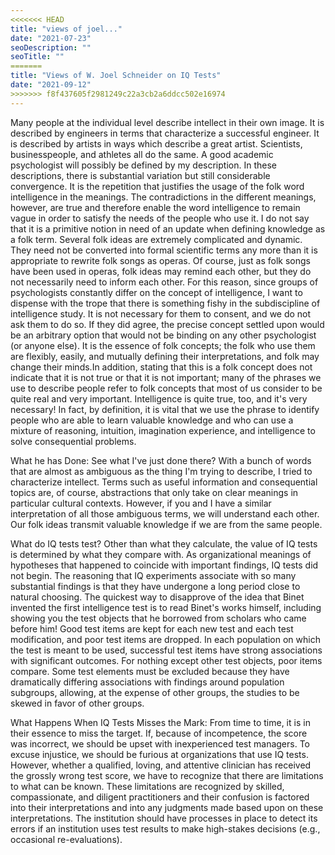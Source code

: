 ```yaml
---
<<<<<<< HEAD
title: "views of joel..."
date: "2021-07-23"
seoDescription: ""
seoTitle: ""
=======
title: "Views of W. Joel Schneider on IQ Tests"
date: "2021-09-12"
>>>>>>> f8f437605f2981249c22a3cb2a6ddcc502e16974
---
```

Many people at the individual level describe intellect in their own image. 
It is described by engineers in terms that characterize a successful engineer. 
It is described by artists in ways which describe a great artist. Scientists, 
businesspeople, and athletes all do the same. A good academic psychologist will
possibly be defined by my description. In these descriptions, there is substantial
variation but still considerable convergence. It is the repetition that justifies 
the usage of the folk word intelligence in the meanings. The contradictions in the
different meanings, however, are true and therefore enable the word intelligence 
to remain vague in order to satisfy the needs of the people who use it. I do not say 
that it is a primitive notion in need of an update when defining knowledge as a folk term.
Several folk ideas are extremely complicated and dynamic. They need not be converted 
into formal scientific terms any more than it is appropriate to rewrite folk songs as 
operas. Of course, just as folk songs have been used in operas, folk ideas may remind 
each other, but they do not necessarily need to inform each other. For this reason, 
since groups of psychologists constantly differ on the concept of intelligence, I 
want to dispense with the trope that there is something fishy in the subdiscipline of 
intelligence study. It is not necessary for them to consent, and we do not ask them to 
do so. If they did agree, the precise concept settled upon would be an arbitrary option 
that would not be binding on any other psychologist (or anyone else). It is the essence 
of folk concepts; the folk who use them are flexibly, easily, and mutually defining their 
interpretations, and folk may change their minds.In addition, stating that this is a folk concept does not indicate that it is not true or that it is not important; many of the phrases we use to describe people refer to folk concepts that most of us consider to be quite real and very important. Intelligence is quite true, too, and it's very necessary! In fact, by definition, it is vital that we use the phrase to identify people who are able to learn valuable knowledge and who can use a mixture of reasoning, intuition, imagination experience, and intelligence to solve consequential problems.

What he has Done:
See what I've just done there? With a bunch of words that are almost as ambiguous as the thing I'm trying to describe, I tried to characterize intellect. Terms such as useful information and consequential topics are, of course, abstractions that only take on clear meanings in particular cultural contexts. However, if you and I have a similar interpretation of all those ambiguous terms, we will understand each other. Our folk ideas transmit valuable knowledge if we are from the same people.

What do IQ tests test?
Other than what they calculate, the value of IQ tests is determined by what they compare with. As organizational meanings of hypotheses that happened to coincide with important findings, IQ tests did not begin. The reasoning that IQ experiments associate with so many substantial findings is that they have undergone a long period close to natural choosing. The quickest way to disapprove of the idea that Binet invented the first intelligence test is to read Binet's works himself, including showing you the test objects that he borrowed from scholars who came before him! Good test items are kept for each new test and each test modification, and poor test items are dropped. In each population on which the test is meant to be used, successful test items have strong associations with significant outcomes. For nothing except other test objects, poor items compare. Some test elements must be excluded because they have dramatically differing associations with findings around population subgroups, allowing, at the expense of other groups, the studies to be skewed in favor of other groups.

What Happens When IQ Tests Misses the Mark:
From time to time, it is in their essence to miss the target. If, because of incompetence, the score was incorrect, we should be upset with inexperienced test managers. To excuse injustice, we should be furious at organizations that use IQ tests. However, whether a qualified, loving, and attentive clinician has received the grossly wrong test score, we have to recognize that there are limitations to what can be known. These limitations are recognized by skilled, compassionate, and diligent practitioners and their confusion is factored into their interpretations and into any judgments made based upon on these interpretations. The institution should have processes in place to detect its errors if an institution uses test results to make high-stakes decisions (e.g., occasional re-evaluations).